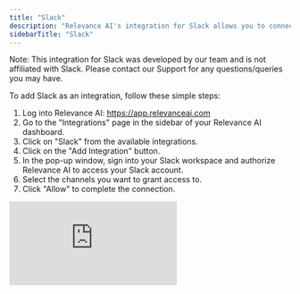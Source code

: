```yaml
---
title: "Slack"
description: "Relevance AI's integration for Slack allows you to connect your Relevance AI agents with Slack, enabling seamless communication between your AI workforce and your team's Slack workspace."
sidebarTitle: "Slack"
---
```


<Note>
  Note: This integration for Slack was developed by our team and is not affiliated with Slack. Please contact our Support for any questions/queries you may have.
</Note>

To add Slack as an integration, follow these simple steps:

1. Log into Relevance AI: https://app.relevanceai.com
2. Go to the "Integrations" page in the sidebar of your Relevance AI dashboard.
3. Click on "Slack" from the available integrations.
4. Click on the "Add Integration" button.
5. In the pop-up window, sign into your Slack workspace and authorize Relevance AI to access your Slack account.
6. Select the channels you want to grant access to.
7. Click "Allow" to complete the connection.

<div style={{ width:"100%",position:"relative",paddingTop:"56.25%" }}>
<iframe src="https://app.supademo.com/embed/cmb77dn944hpdppkpmiavfbmi?v_email=EMAIL&embed_v=2" frameBorder="0" title="Relevanceai Demo" allow="clipboard-write" webkitallowfullscreen="true" mozallowfullscreen="true" allowFullScreen style={{ position:"absolute",top:0,left:0,width:"100%",height:"100%",border:"3px solid #5E43CE",borderRadius:"10px" }} />

</div>

## Escalate your Agent to Slack

<Warning>
  This feature may be deprecated in the future and an Agent Notification feature will be added instead.
</Warning>

To escalate your agent to Slack, follow these steps:

1. Go to the "Agents" page in the sidebar of your Relevance AI dashboard.
2. Select the agent you want to escalate.
3. Navigate to the Build tab of your agent (top center)
4. Click on "Escalations" in the left sidebar.

<div style={{ width:"100%",position:"relative",paddingTop:"56.25%" }}>
<iframe src="https://app.supademo.com/embed/cmb77xv6z4i8bppkpfd5ajd2i?v_email=EMAIL&embed_v=2" frameBorder="0" title="Escalate to Slack Channel" allow="clipboard-write" webkitallowfullscreen="true" mozallowfullscreen="true" allowFullScreen style={{ position:"absolute",top:0,left:0,width:"100%",height:"100%",border:"3px solid #5E43CE",borderRadius:"10px" }} />

</div>

## Agent Notifications

<Warning>
  This feature is currently in beta for some users
</Warning>

1. Under "Agent Notifications", click "Add agent notification"
2. Configure your notification settings:
   - Select "Slack" as the platform
   - Choose the specific task statuses you want to trigger the notifications with (e.g., "Running" to trigger whenever the agent runs)
   - Select a Slack account that you have previously authed or add a new Slack account
   - Select a Slack channel you want to notify with new agent messages
3. Invite the Relevance AI agent to the Slack channel you want to notify by typing "/invite @RelevanceAI" in the channel.
4. Publish changes to your agent by clicking "Publish changes"
5. Run your agent by selecting "Run" at the top of the page.
6. Prompt the agent with some text, e.g. "Give me a summary of what Slack does".
7. You can reply to the agent's notification directly in Slack, or if you'd prefer you can click on “View task” to navigate back to the task in Relevance AI and perform further actions.

<div style={{ width:"100%",position:"relative",paddingTop:"56.25%" }}>
<iframe src="https://app.supademo.com/embed/cmb77jbof4hqnppkpc1k339xb?v_email=EMAIL&embed_v=2" frameBorder="0" title="Connect Slack Agent Notifications" allow="clipboard-write" webkitallowfullscreen="true" mozallowfullscreen="true" allowFullScreen style={{ position:"absolute",top:0,left:0,width:"100%",height:"100%",border:"3px solid #5E43CE",borderRadius:"10px" }} />

</div>

Once connected, your integration for Slack will be available for use with your Agents and Tools.

## Triggering Agents from Slack

![Slack Triggers New Pn](/images/slack_triggers_new.png)

You can trigger your Agents directly from Slack. This will start your Agent in Relevance AI based on a keyword of your choice, and then will reply to your message in Slack.

To get started, first **invite Relevance AI to the Slack channel you want to trigger Agents from** by typing `/invite @Relevance AI` into the channel.

Then, set up your Trigger from Relevance AI.

<div style={{ width:"100%",position:"relative",paddingTop:"56.25%" }}>
<iframe src="https://app.supademo.com/embed/cme12y0di08sig56jgsky0owk?v_email=EMAIL&embed_v=2" frameBorder="0" title="How to set up the Slack trigger" allow="clipboard-write" webkitallowfullscreen="true" mozallowfullscreen="true" allowFullScreen style={{ position:"absolute",top:0,left:0,width:"100%",height:"100%",border:"3px solid #5E43CE",borderRadius:"10px" }} />

</div>

1. Enter your Triggers page in your Agent, and create a new Trigger
2. Select Slack
3. Connect or select your Slack account, then click 'Continue'
4. Select the channel you want your Agent to be triggered on
5. Enter the keyword you want the Agent to be triggered on - if you want the Agent to be triggered on all messages that tag `@Relevance AI`, leave this blank
6. Click 'Continue'
7. Queue work hours if needed
8. Click 'Setup trigger'

Once you've done this, you can trigger your Agent from Slack by tagging `@Relevance AI` and mentioning the keyword you've set (if you set a keyword)\!

## Making API calls with Slack using Tool steps

You can configure your Slack agent to make API calls to Slack via Relevance AI's tool builder. This allows you to perform actions such as posting Slack messages to channels, or reading messages from channels. These are just a few examples of the many Slack actions available. Your agents can combine these actions with their reasoning capabilities to create sophisticated workflows that enhance team communication and productivity.

<Tip>
  Type in "Slack" in the search bar to see all the available Slack actions.
</Tip>

<div style={{ width:"100%",position:"relative",paddingTop:"56.25%" }}>
<iframe src="https://app.supademo.com/embed/cmb781rbk4ie7ppkpcjfc5rdv?v_email=EMAIL&embed_v=2" frameBorder="0" title="Slack Tools - Send a Slack Message via a Tool Step" allow="clipboard-write" webkitallowfullscreen="true" mozallowfullscreen="true" allowFullScreen style={{ position:"absolute",top:0,left:0,width:"100%",height:"100%",border:"3px solid #5E43CE",borderRadius:"10px" }} />

</div>

### All Slack Tool steps

You can learn more about each of the Slack Tool steps on the following pages.

<Snippet file="components/integrations/slack-tool-steps.mdx" />

## Remove integration for Slack

If you need to remove the integration for Slack:

1. Go to the "Integrations" page from the sidebar.
2. Search for Slack from the list.
3. Click "..." on the account you want to remove.
4. Click "Remove" and confirm your choice.

This will disconnect your Slack workspace from Relevance AI, and your agents will no longer be able to interact with Slack until you reconnect the integration for Slack.

<div style={{ width:"100%",position:"relative",paddingTop:"56.25%" }}>
<iframe src="https://app.supademo.com/embed/cmb77zw534ib9ppkp4md1nple?v_email=EMAIL&embed_v=2" frameBorder="0" title="Remove an Integration for Slack" allow="clipboard-write" webkitallowfullscreen="true" mozallowfullscreen="true" allowfullscreen style={{ position:"absolute",top:0,left:0,width:"100%",height:"100%",border:"3px solid #5E43CE",borderRadius:"10px" }} />

</div>

## Frequently asked questions (FAQs)

<AccordionGroup>
  <Accordion title="How do I send specific messages to someone on Slack?">If you want to be able to send a message to a specific person in Slack, that person will first need to send a message to the Relevance AI bot in Slack. 
  
  Once they do this, their name will appear as a destination option when sending Slack messages.</Accordion>
</AccordionGroup>

## Disclaimer

Relevance AI enables users to access verified and genuine generative models from secure and trusted vendors. However, generative AI technologies still leave the potential for hallucinations leading to potentially inaccurate responses. Please review and verify the agent's output and use a combination of deterministic and agentic behaviour to achieve the most reliable results.

## Privacy Policy

To find out more about how Relevance AI handles your data, please see our [Privacy Policy](https://relevanceai.com/privacy-policy).